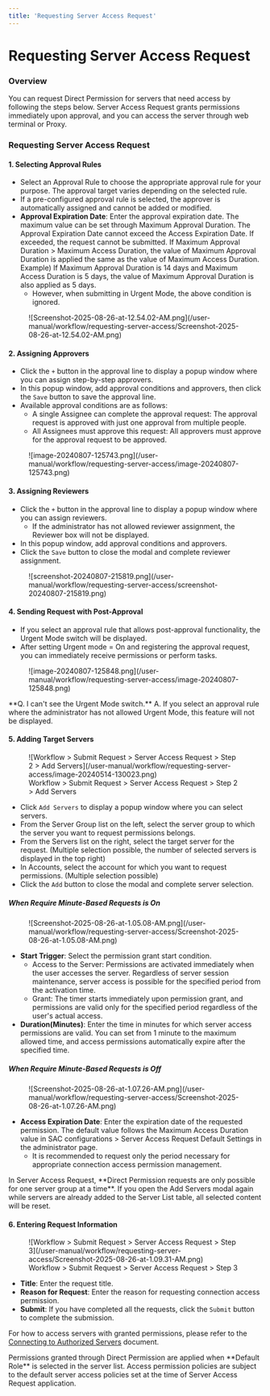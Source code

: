 ```yaml
---
title: 'Requesting Server Access Request'
---
```



# Requesting Server Access Request

### Overview

You can request Direct Permission for servers that need access by following the steps below. Server Access Request grants permissions immediately upon approval, and you can access the server through web terminal or Proxy.

### Requesting Server Access Request

#### 1. Selecting Approval Rules

* Select an Approval Rule to choose the appropriate approval rule for your purpose. The approval target varies depending on the selected rule.
* If a pre-configured approval rule is selected, the approver is automatically assigned and cannot be added or modified.
* **Approval Expiration Date**: Enter the approval expiration date. The maximum value can be set through Maximum Approval Duration. The Approval Expiration Date cannot exceed the Access Expiration Date. If exceeded, the request cannot be submitted. If Maximum Approval Duration &gt; Maximum Access Duration, the value of Maximum Approval Duration is applied the same as the value of Maximum Access Duration. Example) If Maximum Approval Duration is 14 days and Maximum Access Duration is 5 days, the value of Maximum Approval Duration is also applied as 5 days.
    * However, when submitting in Urgent Mode, the above condition is ignored.

<figure data-layout="center" data-align="center">
![Screenshot-2025-08-26-at-12.54.02-AM.png](/user-manual/workflow/requesting-server-access/Screenshot-2025-08-26-at-12.54.02-AM.png)
</figure>

#### 2. Assigning Approvers

* Click the `+` button in the approval line to display a popup window where you can assign step-by-step approvers.
* In this popup window, add approval conditions and approvers, then click the `Save` button to save the approval line.
* Available approval conditions are as follows:
    * A single Assignee can complete the approval request: The approval request is approved with just one approval from multiple people.
    * All Assignees must approve this request: All approvers must approve for the approval request to be approved.

<figure data-layout="center" data-align="center">
![image-20240807-125743.png](/user-manual/workflow/requesting-server-access/image-20240807-125743.png)
</figure>

#### 3. Assigning Reviewers

* Click the `+` button in the approval line to display a popup window where you can assign reviewers.
    * If the administrator has not allowed reviewer assignment, the Reviewer box will not be displayed.
* In this popup window, add approval conditions and approvers.
* Click the `Save` button to close the modal and complete reviewer assignment.

<figure data-layout="center" data-align="center">
![screenshot-20240807-215819.png](/user-manual/workflow/requesting-server-access/screenshot-20240807-215819.png)
</figure>

#### 4. Sending Request with Post-Approval

* If you select an approval rule that allows post-approval functionality, the Urgent Mode switch will be displayed.
* After setting Urgent mode = On and registering the approval request, you can immediately receive permissions or perform tasks.

<figure data-layout="center" data-align="center">
![image-20240807-125848.png](/user-manual/workflow/requesting-server-access/image-20240807-125848.png)
</figure>

<Callout type="important">
**Q. I can't see the Urgent Mode switch.**
A. If you select an approval rule where the administrator has not allowed Urgent Mode, this feature will not be displayed.
</Callout>

#### 5. Adding Target Servers

<figure data-layout="center" data-align="center">
![Workflow &gt; Submit Request &gt; Server Access Request &gt; Step 2 &gt; Add Servers](/user-manual/workflow/requesting-server-access/image-20240514-130023.png)
<figcaption>
Workflow &gt; Submit Request &gt; Server Access Request &gt; Step 2 &gt; Add Servers
</figcaption>
</figure>

* Click `Add Servers` to display a popup window where you can select servers.
* From the Server Group list on the left, select the server group to which the server you want to request permissions belongs.
* From the Servers list on the right, select the target server for the request. (Multiple selection possible, the number of selected servers is displayed in the top right)
* In Accounts, select the account for which you want to request permissions. (Multiple selection possible)
* Click the `Add` button to close the modal and complete server selection.

##### When Require Minute-Based Requests is On

<figure data-layout="center" data-align="center">
![Screenshot-2025-08-26-at-1.05.08-AM.png](/user-manual/workflow/requesting-server-access/Screenshot-2025-08-26-at-1.05.08-AM.png)
</figure>

* **Start Trigger**: Select the permission grant start condition.
    * Access to the Server: Permissions are activated immediately when the user accesses the server. Regardless of server session maintenance, server access is possible for the specified period from the activation time.
    * Grant: The timer starts immediately upon permission grant, and permissions are valid only for the specified period regardless of the user's actual access.
* **Duration(Minutes)**: Enter the time in minutes for which server access permissions are valid. You can set from 1 minute to the maximum allowed time, and access permissions automatically expire after the specified time.

##### When Require Minute-Based Requests is Off

<figure data-layout="center" data-align="center">
![Screenshot-2025-08-26-at-1.07.26-AM.png](/user-manual/workflow/requesting-server-access/Screenshot-2025-08-26-at-1.07.26-AM.png)
</figure>

* **Access Expiration Date**: Enter the expiration date of the requested permission. The default value follows the Maximum Access Duration value in SAC configurations &gt; Server Access Request Default Settings in the administrator page.
    * It is recommended to request only the period necessary for appropriate connection access permission management.

<Callout type="important">
In Server Access Request, **Direct Permission requests are only possible for one server group at a time**. If you open the Add Servers modal again while servers are already added to the Server List table, all selected content will be reset.
</Callout>

#### 6. Entering Request Information

<figure data-layout="center" data-align="center">
![Workflow &gt; Submit Request &gt; Server Access Request &gt; Step 3](/user-manual/workflow/requesting-server-access/Screenshot-2025-08-26-at-1.09.31-AM.png)
<figcaption>
Workflow &gt; Submit Request &gt; Server Access Request &gt; Step 3
</figcaption>
</figure>

* **Title**: Enter the request title.
* **Reason for Request**: Enter the reason for requesting connection access permission.
* **Submit**: If you have completed all the requests, click the `Submit` button to complete the submission.

For how to access servers with granted permissions, please refer to the [Connecting to Authorized Servers](../server-access-control/connecting-to-authorized-servers) document.

<Callout type="info">
Permissions granted through Direct Permission are applied when **Default Role** is selected in the server list. Access permission policies are subject to the default server access policies set at the time of Server Access Request application.
</Callout>
